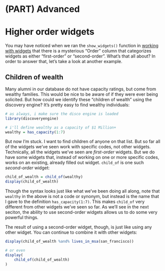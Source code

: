 # (PART) Advanced {-}

# Higher order widgets {#higher-order-widgets}

You may have noticed when we ran the `show_widgets()` function in  [working with widgets](#working-with-show_widgets) that there is a mysterious "Order" column that categorizes widgets as either "first-order" or "second-order". What's that all about? In order to answer that, let's take a look at another example.

## Children of wealth

Many alumni in our database do not have capacity ratings, but come from wealthy families. This would be nice to be aware of if they were ever being solicited. But how could we identify these "children of wealth" using the discovery engine? It's pretty easy to find wealthy individuals:

```r
# as always, i make sure the disco engine is loaded
library(discoveryengine)

# i'll define wealthy as a capacity of $1 Million+
wealthy = has_capacity(1:7)
```

But now I'm stuck. I want to find children of anyone on that list. But so far all of the widgets we've seen work with specific codes, not other widgets. Technically, all the widgets we've seen are *first-order* widgets. But we do have some widgets that, instead of working on one or more specific codes, works on an existing, already filled out widget. `child_of` is one such *second-order* widget:

```r
child_of_wealth = child_of(wealthy)
display(child_of_wealth)
```

Though the syntax looks just like what we've been doing all along, note that `wealthy` in the above is not a code or synonym, but instead is the name that I gave to the definition `has_capacity(1:7)`. This makes `child_of` very different from other widgets we've seen so far. As we'll see in the next seciton, the ability to use second-order widgets allows us to do some very powerful things. 

The result of using a second-order widget, though, is just like using any other widget. You can continue to combine it with other widgets:

```r
display(child_of_wealth %and% lives_in_msa(san_francisco))

# or even
display(
    child_of(child_of_wealth)
)
```

